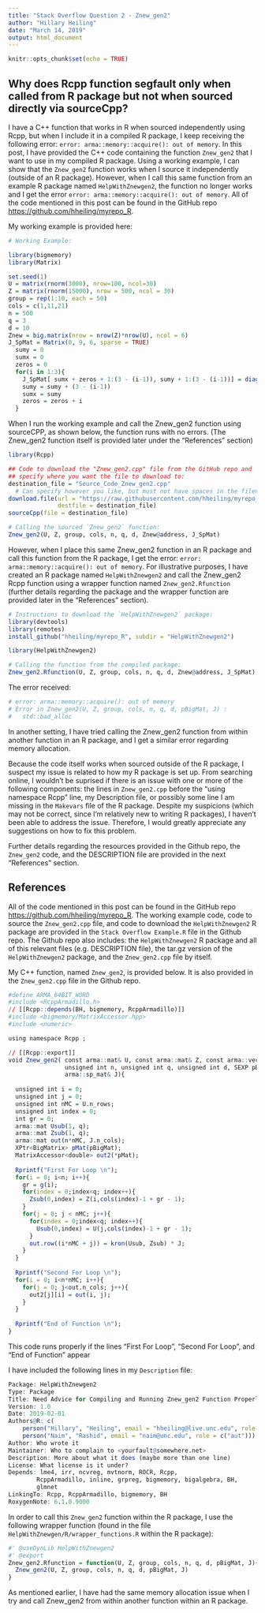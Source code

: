 ```yaml
---
title: "Stack Overflow Question 2 - Znew_gen2"
author: "Hillary Heiling"
date: "March 14, 2019"
output: html_document
---
```


```r
knitr::opts_chunk$set(echo = TRUE)
```

## Why does Rcpp function segfault only when called from R package but not when sourced directly via sourceCpp?

I have a C++ function that works in R when sourced independently using Rcpp, but when I include it in a compiled R package, I keep receiving the following error: `error: arma::memory::acquire(): out of memory`. In this post, I have provided the C++ code containing the function `Znew_gen2` that I want to use in my compiled R package. Using a working example, I can show that the `Znew_gen2` function works when I source it independently (outside of an R package). However, when I call this same function from an example R package named `HelpWithZnewgen2`, the function no longer works and I get the error `error: arma::memory::acquire(): out of memory`. All of the code mentioned in this post can be found in the GitHub repo <https://github.com/hheiling/myrepo_R>.

My working example is provided here:

```r
# Working Example:

library(bigmemory)
library(Matrix)

set.seed(1)
U = matrix(rnorm(3000), nrow=100, ncol=30)
Z = matrix(rnorm(15000), nrow = 500, ncol = 30)
group = rep(1:10, each = 50)
cols = c(1,11,21)
n = 500
q = 3
d = 10 
Znew = big.matrix(nrow = nrow(Z)*nrow(U), ncol = 6)
J_SpMat = Matrix(0, 9, 6, sparse = TRUE)
  sumy = 0
  sumx = 0
  zeros = 0
  for(i in 1:3){
    J_SpMat[ sumx + zeros + 1:(3 - (i-1)), sumy + 1:(3 - (i-1))] = diag((3 - (i-1)))
    sumy = sumy + (3 - (i-1))
    sumx = sumy
    zeros = zeros + i
  }

```

When I run the working example and call the Znew_gen2 function using sourceCPP, as shown below, the function runs with no errors. (The Znew_gen2 function itself is provided later under the "References" section)

```r
library(Rcpp)

## Code to download the "Znew_gen2.cpp" file from the GitHub repo and 
## specify where you want the file to download to:
destination_file = "Source_Code_Znew_gen2.cpp" 
  # Can specify however you like, but must not have spaces in the filename
download.file(url = "https://raw.githubusercontent.com/hheiling/myrepo_R/master/Znew_gen2.cpp", 
              destfile = destination_file)
sourceCpp(file = destination_file)

# Calling the sourced `Znew_gen2` function:
Znew_gen2(U, Z, group, cols, n, q, d, Znew@address, J_SpMat)
```

However, when I place this same Znew_gen2 function in an R package and call this function from the R package, I get the error: `error: arma::memory::acquire(): out of memory`. For illustrative purposes, I have created an R package named `HelpWithZnewgen2` and call the Znew_gen2 Rcpp function using a wrapper function named `Znew_gen2.Rfunction` (further details regarding the package and the wrapper function are provided later in the "References" section).

```r
# Instructions to download the `HelpWithZnewgen2` package:
library(devtools)
library(remotes)
install_github("hheiling/myrepo_R", subdir = "HelpWithZnewgen2")

library(HelpWithZnewgen2)

# Calling the function from the compiled package:
Znew_gen2.Rfunction(U, Z, group, cols, n, q, d, Znew@address, J_SpMat)
```

The error received:

```r
# error: arma::memory::acquire(): out of memory
# Error in Znew_gen2(U, Z, group, cols, n, q, d, pBigMat, J) : 
#   std::bad_alloc
```

In another setting, I have tried calling the Znew_gen2 function from within another function in an R package, and I get a similar error regarding memory allocation.

Because the code itself works when sourced outside of the R package, I suspect my issue is related to how my R package is set up. From searching online, I wouldn't be suprised if there is an issue with one or more of the following components: the lines in `Znew_gen2.cpp` before the "using namespace Rcpp" line, my Description file, or possibly some line I am missing in the `Makevars` file of the R package. Despite my suspicions (which may not be correct, since I'm relatively new to writing R packages), I haven't been able to address the issue. Therefore, I would greatly appreciate any suggestions on how to fix this problem. 

Further details regarding the resources provided in the Github repo, the `Znew_gen2` code, and the DESCRIPTION file are provided in the next "References" section.

## References

All of the code mentioned in this post can be found in the GitHub repo <https://github.com/hheiling/myrepo_R>. The working example code, code to source the `Znew_gen2.cpp` file, and code to download the `HelpWithZnewgen2` R package are provided in the `Stack Overflow Example.R` file in the Github repo. The Github repo also includes: the `HelpWithZnewgen2` R package and all of this relevant files (e.g. DESCRIPTION file), the tar.gz version of the `HelpWithZnewgen2` package, and the `Znew_gen2.cpp` file by itself.

My C++ function, named `Znew_gen2`, is provided below. It is also provided in the `Znew_gen2.cpp` file in the Github repo.

```r
#define ARMA_64BIT_WORD
#include <RcppArmadillo.h>
// [[Rcpp::depends(BH, bigmemory, RcppArmadillo)]]
#include <bigmemory/MatrixAccessor.hpp>
#include <numeric>

using namespace Rcpp ;

// [[Rcpp::export]]
void Znew_gen2( const arma::mat& U, const arma::mat& Z, const arma::vec& g, const arma::vec& cols, 
                unsigned int n, unsigned int q, unsigned int d, SEXP pBigMat, 
                arma::sp_mat& J){ 
  
  unsigned int i = 0;
  unsigned int j = 0;
  unsigned int nMC = U.n_rows;
  unsigned int index = 0;
  int gr = 0;
  arma::mat Usub(1, q);
  arma::mat Zsub(1, q);
  arma::mat out(n*nMC, J.n_cols);
  XPtr<BigMatrix> pMat(pBigMat); 
  MatrixAccessor<double> out2(*pMat); 
  
  Rprintf("First For Loop \n");
  for(i = 0; i<n; i++){
    gr = g(i);
    for(index = 0;index<q; index++){
      Zsub(0,index) = Z(i,cols(index)-1 + gr - 1);
    }
    for(j = 0; j < nMC; j++){
      for(index = 0;index<q; index++){
        Usub(0,index) = U(j,cols(index)-1 + gr - 1);
      }
      out.row((i*nMC + j)) = kron(Usub, Zsub) * J;
    }
  }
  
  Rprintf("Second For Loop \n");
  for(i = 0; i<n*nMC; i++){
    for(j = 0; j<out.n_cols; j++){
      out2[j][i] = out(i, j);
    }
  }
  
  Rprintf("End of Function \n");
}

```

This code runs properly if the lines "First For Loop", "Second For Loop", and "End of Function" appear

I have included the following lines in my `Description` file:

```r
Package: HelpWithZnewgen2
Type: Package
Title: Need Advice for Compiling and Running Znew_gen2 Function Properly
Version: 1.0
Date: 2019-02-01
Authors@R: c(
    person("Hillary", "Heiling", email = "hheiling@live.unc.edu", role = c("aut", "cre")),
    person("Naim", "Rashid", email = "naim@unc.edu", role = c("aut")))
Author: Who wrote it
Maintainer: Who to complain to <yourfault@somewhere.net>
Description: More about what it does (maybe more than one line)
License: What license is it under?
Depends: lme4, irr, ncvreg, mvtnorm, ROCR, Rcpp,
        RcppArmadillo, inline, grpreg, bigmemory, bigalgebra, BH,
        glmnet
LinkingTo: Rcpp, RcppArmadillo, bigmemory, BH
RoxygenNote: 6.1.0.9000
```

In order to call this `Znew_gen2` function within the R package, I use the following wrapper function (found in the file `HelpWithZnewgen/R/wrapper_functions.R` within the R package):

```r
#' @useDynLib HelpWithZnewgen2
#' @export
Znew_gen2.Rfunction = function(U, Z, group, cols, n, q, d, pBigMat, J){
  Znew_gen2(U, Z, group, cols, n, q, d, pBigMat, J)
}
```

As mentioned earlier, I have had the same memory allocation issue when I try and call Znew_gen2 from within another function within an R package. 